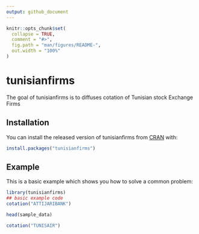 ```yaml
---
output: github_document
---
```


<!-- README.md is generated from README.Rmd. Please edit that file -->

```r
knitr::opts_chunk$set(
  collapse = TRUE,
  comment = "#>",
  fig.path = "man/figures/README-",
  out.width = "100%"
)
```

# tunisianfirms

<!-- badges: start -->
<!-- badges: end -->

The goal of tunisianfirms is to diffuses cotation of Tunisian stock Exchange Firms

## Installation

You can install the released version of tunisianfirms from [CRAN](https://CRAN.R-project.org) with:

``` r
install.packages("tunisianfirms")
```

## Example

This is a basic example which shows you how to solve a common problem:

```r
library(tunisianfirms)
## basic example code
cotation("ATTIJARIBANK")
```

```r
head(sample_data)
```



```r
cotation("TUNISAIR")
```


